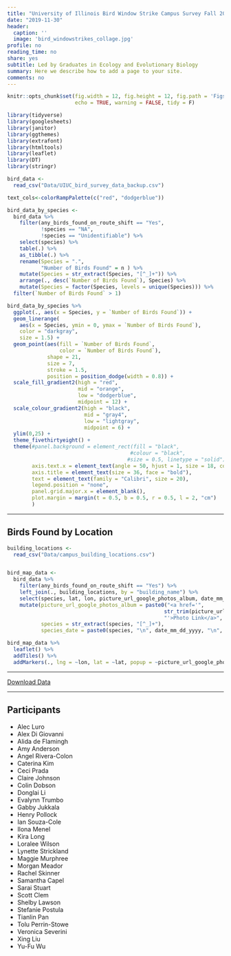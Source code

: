 ```yaml
---
title: "University of Illinois Bird Window Strike Campus Survey Fall 2019"
date: "2019-11-30"
header:
  caption: ''
  image: 'bird_windowstrikes_collage.jpg'
profile: no
reading_time: no
share: yes
subtitle: Led by Graduates in Ecology and Evolutionary Biology
summary: Here we describe how to add a page to your site.
comments: no
---
```


```r
knitr::opts_chunk$set(fig.width = 12, fig.height = 12, fig.path = 'Figs/', fig.align = "center",
                      echo = TRUE, warning = FALSE, tidy = F)
```

```r

library(tidyverse)
library(googlesheets)
library(janitor)
library(ggthemes)
library(extrafont)
library(htmltools)
library(leaflet)
library(DT)
library(stringr)

```

```r

bird_data <-
  read_csv("Data/UIUC_bird_survey_data_backup.csv")

text_cols<-colorRampPalette(c("red", "dodgerblue"))

bird_data_by_species <-
  bird_data %>%
    filter(any_birds_found_on_route_shift == "Yes",
           !species == "NA",
           !species == "Unidentifiable") %>% 
    select(species) %>% 
    table(.) %>% 
    as_tibble(.) %>% 
    rename(Species = ".",
           "Number of Birds Found" = n ) %>%
    mutate(Species = str_extract(Species, "[^_]+")) %>%
    arrange(., desc(`Number of Birds Found`), Species) %>% 
    mutate(Species = factor(Species, levels = unique(Species))) %>% 
  filter(`Number of Birds Found` > 1)

bird_data_by_species %>% 
  ggplot(., aes(x = Species, y = `Number of Birds Found`)) + 
  geom_linerange(
    aes(x = Species, ymin = 0, ymax = `Number of Birds Found`), 
    color = "darkgray",
    size = 1.5) +
  geom_point(aes(fill = `Number of Birds Found`,
                 color = `Number of Birds Found`),
             shape = 21,
             size = 7,
             stroke = 1.5,
             position = position_dodge(width = 0.8)) +
  scale_fill_gradient2(high = "red",
                       mid = "orange",
                       low = "dodgerblue",
                       midpoint = 12) +
  scale_colour_gradient2(high = "black",
                         mid = "gray4",
                         low = "lightgray",
                         midpoint = 6) +
  ylim(0,25) +
  theme_fivethirtyeight() + 
  theme(#panel.background = element_rect(fill = "black",
                                        #colour = "black",
                                       #size = 0.5, linetype = "solid"),
        axis.text.x = element_text(angle = 50, hjust = 1, size = 18, colour = text_cols(nrow(bird_data_by_species))),
        axis.title = element_text(size = 36, face = "bold"),
        text = element_text(family = "Calibri", size = 20),
        legend.position = "none",
        panel.grid.major.x = element_blank(),
        plot.margin = margin(t = 0.5, b = 0.5, r = 0.5, l = 2, "cm")
        )
```

***

## Birds Found by Location

```r

building_locations <- 
  read_csv("Data/campus_building_locations.csv") 


bird_map_data <- 
  bird_data %>% 
    filter(any_birds_found_on_route_shift == "Yes") %>% 
    left_join(., building_locations, by = "building_name") %>% 
    select(species, lat, lon, picture_url_google_photos_album, date_mm_dd_yyyy) %>% 
    mutate(picture_url_google_photos_album = paste0("<a href='",
                                                   str_trim(picture_url_google_photos_album),
                                                   "'>Photo Link</a>", sep = "" ),
           species = str_extract(species, "[^_]+"),
           species_date = paste0(species, "\n", date_mm_dd_yyyy, "\n", sep = " ")) 

bird_map_data %>% 
  leaflet() %>%
  addTiles() %>%
  addMarkers(., lng = ~lon, lat = ~lat, popup = ~picture_url_google_photos_album, label = ~htmlEscape(species_date), clusterOptions = markerClusterOptions())
```

***

[Download Data](Data/UIUC_bird_survey_data_backup.csv)

***

## Participants

* Alec Luro
* Alex Di Giovanni
* Alida de Flamingh
* Amy Anderson
* Angel Rivera-Colon
* Caterina Kim
* Ceci Prada
* Claire Johnson
* Colin Dobson
* Donglai Li
* Evalynn Trumbo
* Gabby Jukkala
* Henry Pollock
* Ian Souza-Cole
* Ilona Menel
* Kira Long
* Loralee Wilson
* Lynette Strickland
* Maggie Murphree
* Morgan Meador
* Rachel Skinner
* Samantha Capel
* Sarai Stuart
* Scott Clem
* Shelby Lawson
* Stefanie Postula
* Tianlin Pan
* Tolu Perrin-Stowe
* Veronica Severini
* Xing Liu
* Yu-Fu Wu

